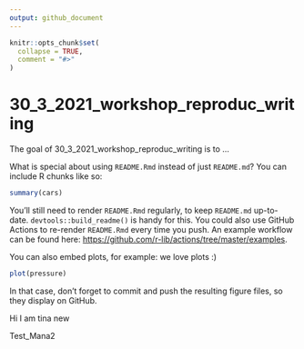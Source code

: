 ```yaml
---
output: github_document
---
```


<!-- README.md is generated from README.Rmd. Please edit that file -->

```r
knitr::opts_chunk$set(
  collapse = TRUE,
  comment = "#>"
)
```

# 30_3_2021_workshop_reproduc_writing

<!-- badges: start -->
<!-- badges: end -->

The goal of 30_3_2021_workshop_reproduc_writing is to ...

What is special about using `README.Rmd` instead of just `README.md`? You can include R chunks like so:

```r
summary(cars)
```

You'll still need to render `README.Rmd` regularly, to keep `README.md` up-to-date. `devtools::build_readme()` is handy for this. You could also use GitHub Actions to re-render `README.Rmd` every time you push. An example workflow can be found here: <https://github.com/r-lib/actions/tree/master/examples>.

You can also embed plots, for example:
we love plots :)

```r
plot(pressure)
```

In that case, don't forget to commit and push the resulting figure files, so they display on GitHub.

Hi I am tina new

Test_Mana2
